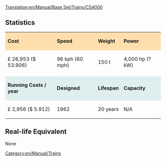 [[Translation:en/Manual/Base Set/Trains/CS4000]]
==Statistics==

{| cellspacing="3" align="center"

|style="background:#ffdead;"| '''Cost'''
|style="background:#ffdead;"| '''Speed'''
|style="background:#ffdead;"| '''Weight'''
|style="background:#ffdead;"| '''Power'''
|-
| £ 26,953 ($ 53.906)
| 96 kph (60 mph)
| 150 t
| 4,000 hp (? kW)
|-
|style="background:white;"colspan='4'| 
|-
|style="background:#dfefef;"|'''Running Costs / year'''
|style="background:#dfefef;"|'''Designed'''
|style="background:#dfefef;"|'''Lifespan'''
|style="background:#dfefef;"|'''Capacity'''
|-
| £ 2,956 ($ 5.912)
| 1962
| 20 years
| N/A
|}

==Real-life Equivalent==
None

[[Category:en/Manual/Trains]]